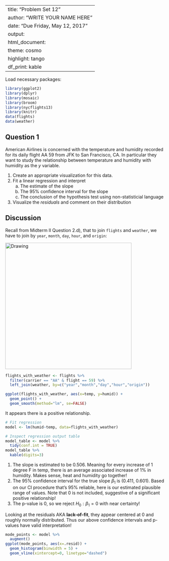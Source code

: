 
---
title: "Problem Set 12"
author: "WRITE YOUR NAME HERE"
date: "Due Friday, May 12, 2017"
output:
  html_document:
    theme: cosmo
    highlight: tango
    df_print: kable
---

Load necessary packages:

```r
library(ggplot2)
library(dplyr)
library(mosaic)
library(broom)
library(nycflights13)
library(knitr)
data(flights)
data(weather)
```


## Question 1

American Airlines is concerned with the temperature and humidity recorded for
its daily flight AA 59 from JFK to San Francisco, CA. In particular they want to 
study the relationship between temperature and humidity with humidity as the $y$
variable. 

1. Create an appropriate visualization for this data.
1. Fit a linear regression and interpret
    a) The estimate of the slope
    a) The 95% confidence interval for the slope
    a) The conclusion of the hypothesis test using non-statisticial language
1. Visualize the *residuals* and comment on their distribution

## Discussion

Recall from Midterm II Question 2.d), that to join `flights` and `weather`, we have
to join by `year`, `month`, `day`, `hour`, and `origin`:

<img src="http://r4ds.had.co.nz/diagrams/relational-nycflights.png" alt="Drawing" style="width: 400px;"/>

```r
flights_with_weather <- flights %>%
  filter(carrier == "AA" & flight == 59) %>% 
  left_join(weather, by=c("year","month","day","hour","origin"))

ggplot(flights_with_weather, aes(x=temp, y=humid)) +
  geom_point() +
  geom_smooth(method="lm", se=FALSE)
```

It appears there is a positive relationship.

```r
# Fit regression
model <- lm(humid~temp, data=flights_with_weather)

# Inspect regression output table
model_table <- model %>% 
  tidy(conf.int = TRUE)
model_table %>% 
  kable(digits=3)
```

1. The slope is estimated to be 0.506. Meaning for every increase of 1 degree F
in temp, there is an average associated increase of 1% in humidity. Makes sense,
heat and humidity go together!
1. The 95% confidence interval for the true slope $\beta_1$ is (0.411, 0.601).
Based on our CI procedure that's 95% reliable, here is our estimated plausible
range of values. Note that 0 is not included, suggestive of a significant
positive relationship!
1. The p-value is 0, so we reject $H_0: \beta_1 = 0$ with near certainty!

Looking at the residuals AKA **lack-of-fit**, they appear centered at 0 and
roughly normally distributed. Thus our above confidence intervals and p-values
have valid interpretation!

```r
mode_points <- model %>% 
  augment()
ggplot(mode_points, aes(x=.resid)) + 
  geom_histogram(binwidth = 5) +
  geom_vline(xintercept=0, linetype="dashed")
```

